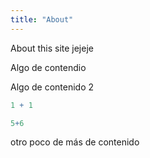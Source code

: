 ```yaml
---
title: "About"
---
```


About this site jejeje

Algo de contendio

Algo de contenido 2

```r
1 + 1

5+6
```
 otro poco de más de contenido 